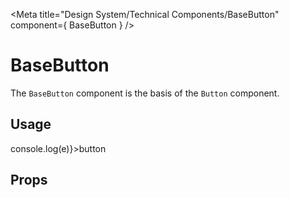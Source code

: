 <!--- BaseButton.stories.mdx --->


<Meta
  title="Design System/Technical Components/BaseButton"
  component={ BaseButton }
/>

# BaseButton

The `BaseButton` component is the basis of the `Button` component.

## Usage

<Canvas withSource="open">
  <Story name="base">
    <BaseButton onClick={(e) => console.log(e)}>button</BaseButton>
  </Story>
</Canvas>

## Props

<ArgsTable of={BaseButton} />
